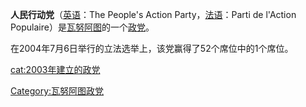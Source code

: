 {{about|[[瓦努阿图|瓦努阿图]]的一个政党|[[新加坡|新加坡]]自1965年独立以来的执政党|人民行动党}}
{{Unreferenced|time=2020-12-22T08:32:44+00:00}}
'''人民行动党'''（[[英语|英语]]：The People's Action Party，[[法语|法语]]：Parti de l'Action Populaire）是[[瓦努阿图|瓦努阿图]]的一个[[政党|政党]]。

在2004年7月6日举行的立法选举上，该党赢得了52个席位中的1个席位。

{{瓦努阿图政党}}

{{Political party-stub}}
[[Category:瓦努阿图政党|Category:瓦努阿图政党]]
[[cat:2003年建立的政党|cat:2003年建立的政党]]